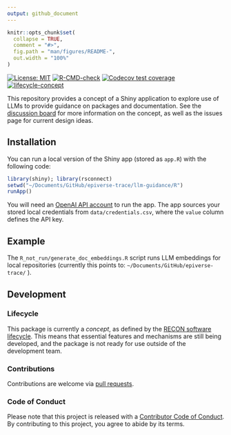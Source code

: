 ```yaml
---
output: github_document
---
```


<!-- README.md is generated from README.Rmd. Please edit that file. -->
<!-- The code to render this README is stored in .github/workflows/render-readme.yaml -->
<!-- Variables marked with double curly braces will be transformed beforehand: -->
<!-- `packagename` is extracted from the DESCRIPTION file -->
<!-- `gh_repo` is extracted via a special environment variable in GitHub Actions -->


```r
knitr::opts_chunk$set(
  collapse = TRUE,
  comment = "#>",
  fig.path = "man/figures/README-",
  out.width = "100%"
)
```

<!-- # {{ packagename }} <img src="man/figures/logo.svg" align="right" width="120" /> -->

<!-- badges: start -->
[![License: MIT](https://img.shields.io/badge/License-MIT-yellow.svg)](https://opensource.org/license/mit/)
[![R-CMD-check](https://github.com/{{ gh_repo }}/actions/workflows/R-CMD-check.yaml/badge.svg)](https://github.com/{{ gh_repo }}/actions/workflows/R-CMD-check.yaml)
[![Codecov test coverage](https://codecov.io/gh/{{ gh_repo }}/branch/main/graph/badge.svg)](https://app.codecov.io/gh/{{ gh_repo }}?branch=main)
[![lifecycle-concept](https://raw.githubusercontent.com/reconverse/reconverse.github.io/master/images/badge-concept.svg)](https://www.reconverse.org/lifecycle.html#concept) 
<!-- badges: end -->

This repository provides a concept of a Shiny application to explore use of LLMs to provide guidance on packages and documentation. See the [discussion board](https://github.com/orgs/epiverse-trace/discussions/75) for more information on the concept, as well as the issues page for current design ideas.

## Installation

You can run a local version of the Shiny app (stored as `app.R`) with the following code:

``` r
library(shiny); library(rsconnect)
setwd("~/Documents/GitHub/epiverse-trace/llm-guidance/R")
runApp()
```

You will need an [OpenAI API account](https://platform.openai.com/) to run the app. The app sources your stored local credentials from `data/credentials.csv`, where the `value` column defines the API key.

## Example

The `R_not_run/generate_doc_embeddings.R` script runs LLM embeddings for local repositories (currently this points to: `~/Documents/GitHub/epiverse-trace/` ).


## Development

### Lifecycle

This package is currently a *concept*, as defined by the [RECON software
lifecycle](https://www.reconverse.org/lifecycle.html). This means that essential
features and mechanisms are still being developed, and the package is not ready
for use outside of the development team.


### Contributions

Contributions are welcome via [pull requests](https://github.com/{{ gh_repo }}/pulls).

### Code of Conduct

Please note that this project is released with a 
[Contributor Code of Conduct](https://github.com/epiverse-trace/.github/blob/main/CODE_OF_CONDUCT.md).
By contributing to this project, you agree to abide by its terms.
